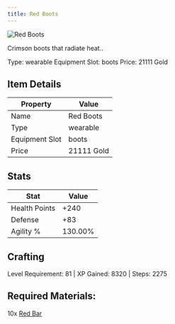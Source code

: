 ```yaml
---
title: Red Boots
---
```


<div className="flex items-start gap-6 mb-8">
  <div className="flex-shrink-0">
    <img src="/assets/resources/smithing/red_boots.png" alt="Red Boots" className="w-24 h-24 border rounded-lg" />
  </div>
  <div className="flex-1">
    <div className="space-y-2">
      <p className="text-lg text-muted-foreground">Crimson boots that radiate heat..</p>
      <div className="flex flex-wrap gap-4 text-sm">
        <span className="px-2 py-1 bg-green-100 dark:bg-green-900 rounded-md">
          Type: wearable
        </span>
        <span className="px-2 py-1 bg-purple-100 dark:bg-purple-900 rounded-md">
          Equipment Slot: boots
        </span>
        <span className="px-2 py-1 bg-yellow-100 dark:bg-yellow-900 rounded-md">
          Price: 21111 Gold
        </span>
      </div>
    </div>
  </div>
</div>

## Item Details
| Property | Value |
|----------|-------|
| Name | Red Boots |
| Type | wearable |
| Equipment Slot | boots |
| Price | 21111 Gold |

## Stats
| Stat | Value |
|------|-------|
| Health Points | +240 |
| Defense | +83 |
| Agility % | 130.00% |

## Crafting
Level Requirement: 81 | XP Gained: 8320 | Steps: 2275

## Required Materials:
10x [Red Bar](/docs/resources/individual/red_bar)

